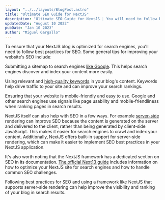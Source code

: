 ```yaml
---
layout: "../../layouts/BlogPost.astro"
title: "Ultimate SEO Guide for NextJS"
description: "Ultimate SEO Guide for NextJS | You will need to follow best practices for SEO"
updatedDate: "August 10 2022"
pubDate: "Jan 10 2023"
author: "Miguel Gargallo"
---
```


To ensure that your NextJS blog is optimized for search engines, you'll need to follow best practices for SEO. Some general tips for improving your website's SEO include:

Submitting a sitemap to search engines [like Google](https://developers.google.com/search/docs/fundamentals/seo-starter-guide?hl=en%2F&visit_id=638089082578826152-1141657933&rd=1). This helps search engines discover and index your content more easily.

Using relevant and [high-quality keywords](https://www.searchenginejournal.com/why-keywords-still-matter/425671/) in your blog's content. Keywords help drive traffic to your site and can improve your search rankings.

Ensuring that your website is mobile-friendly and [easy to use](https://developers.google.com/search/docs/fundamentals/how-search-works). Google and other search engines use signals like page usability and mobile-friendliness when ranking pages in search results.

NextJS itself can also help with SEO in a few ways. For example [server-side](https://blog.logrocket.com/how-next-js-can-help-improve-seo/) rendering can improve SEO because the content is generated on the server and delivered to the client, rather than being generated by client-side JavaScript. This makes it easier for search engines to crawl and index your content. Additionally, NextJS offers built-in support for server-side rendering, which can make it easier to implement SEO best practices in your NextJS application.

It's also worth noting that the NextJS framework has a dedicated section on SEO in its documentation. [The official Next13 guide](https://nextjs.org/learn/seo/introduction-to-seo) includes information on how to optimize your NextJS site for search engines and how to handle common SEO challenges.

Following best practices for SEO and using a framework like NextJS that supports server-side rendering can help improve the visibility and ranking of your blog in search results.
